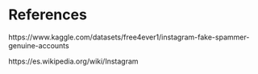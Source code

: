 # References {.unnumbered}

::: {#refs}
https://www.kaggle.com/datasets/free4ever1/instagram-fake-spammer-genuine-accounts

https://es.wikipedia.org/wiki/Instagram
:::
